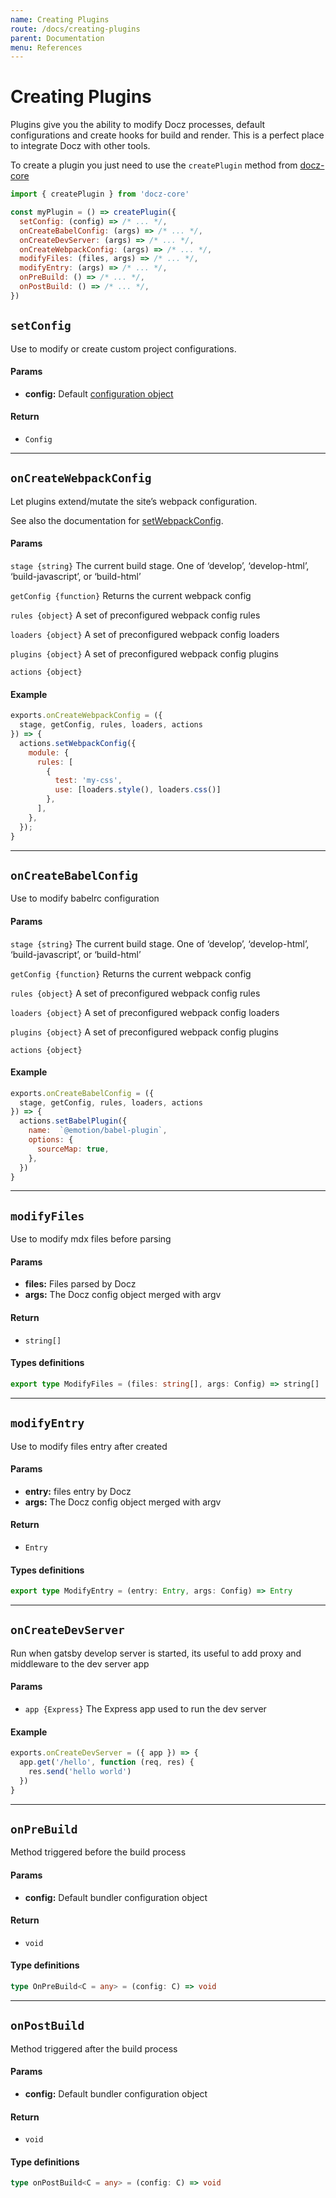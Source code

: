 ```yaml
---
name: Creating Plugins
route: /docs/creating-plugins
parent: Documentation
menu: References
---
```


# Creating Plugins

Plugins give you the ability to modify Docz processes, default configurations and create hooks for build and render. This is a perfect place to integrate Docz with other tools.

To create a plugin you just need to use the `createPlugin` method from [docz-core](https://github.com/amila-t-kumarasekara/docz/tree/master/packages/docz-core)

```js
import { createPlugin } from 'docz-core'

const myPlugin = () => createPlugin({
  setConfig: (config) => /* ... */,
  onCreateBabelConfig: (args) => /* ... */,
  onCreateDevServer: (args) => /* ... */,
  onCreateWebpackConfig: (args) => /* ... */,
  modifyFiles: (files, args) => /* ... */,
  modifyEntry: (args) => /* ... */,
  onPreBuild: () => /* ... */,
  onPostBuild: () => /* ... */,
})
```

## `setConfig`

Use to modify or create custom project configurations.

#### Params

- **config:** Default [configuration object](http://localhost:3000/docs/project-configuration)

#### Return

- `Config`

---

## `onCreateWebpackConfig`

Let plugins extend/mutate the site’s webpack configuration.

See also the documentation for [setWebpackConfig]().

#### Params

`stage {string}`
The current build stage. One of ‘develop’, ‘develop-html’, ‘build-javascript’, or ‘build-html’

`getConfig {function}`
Returns the current webpack config

`rules {object}`
A set of preconfigured webpack config rules

`loaders {object}`
A set of preconfigured webpack config loaders

`plugins {object}`
A set of preconfigured webpack config plugins

`actions {object}`

#### Example

```js
exports.onCreateWebpackConfig = ({
  stage, getConfig, rules, loaders, actions
}) => {
  actions.setWebpackConfig({
    module: {
      rules: [
        {
          test: 'my-css',
          use: [loaders.style(), loaders.css()]
        },
      ],
    },
  });
}
```

---

## `onCreateBabelConfig`

Use to modify babelrc configuration

#### Params

`stage {string}`
The current build stage. One of ‘develop’, ‘develop-html’, ‘build-javascript’, or ‘build-html’

`getConfig {function}`
Returns the current webpack config

`rules {object}`
A set of preconfigured webpack config rules

`loaders {object}`
A set of preconfigured webpack config loaders

`plugins {object}`
A set of preconfigured webpack config plugins

`actions {object}`

#### Example

```js
exports.onCreateBabelConfig = ({
  stage, getConfig, rules, loaders, actions
}) => {
  actions.setBabelPlugin({
    name:  `@emotion/babel-plugin`,
    options: {
      sourceMap: true,
    },
  })
}
```

---

## `modifyFiles`

Use to modify mdx files before parsing

#### Params

- **files:** Files parsed by Docz
- **args:** The Docz config object merged with argv

#### Return

- `string[]`

#### Types definitions

```ts
export type ModifyFiles = (files: string[], args: Config) => string[]
```

---

## `modifyEntry`

Use to modify files entry after created

#### Params

- **entry:** files entry by Docz
- **args:** The Docz config object merged with argv

#### Return

- `Entry`

#### Types definitions

```ts
export type ModifyEntry = (entry: Entry, args: Config) => Entry
```

---

## `onCreateDevServer`

Run when gatsby develop server is started, its useful to add proxy and middleware to the dev server app

#### Params

- `app {Express}`
The Express app used to run the dev server

#### Example

```js
exports.onCreateDevServer = ({ app }) => {
  app.get('/hello', function (req, res) {
    res.send('hello world')
  })
}
```

---

## `onPreBuild`

Method triggered before the build process

#### Params

- **config:** Default bundler configuration object

#### Return

- `void`

#### Type definitions

```ts
type OnPreBuild<C = any> = (config: C) => void
```

---

## `onPostBuild`

Method triggered after the build process

#### Params

- **config:** Default bundler configuration object

#### Return

- `void`

#### Type definitions

```ts
type onPostBuild<C = any> = (config: C) => void
```

